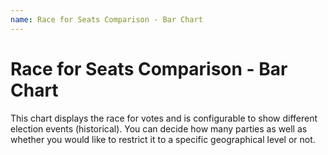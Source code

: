 ```yaml
---
name: Race for Seats Comparison - Bar Chart
---
```



# Race for Seats Comparison - Bar Chart

This chart displays the race for votes and is configurable to show different election events (historical). You can decide how many parties as well as whether you would like to restrict it to a specific geographical level or not.

<Playground>
    <BarChart width="600" height="220"/>
    <BarChartEmbed />
</Playground>
